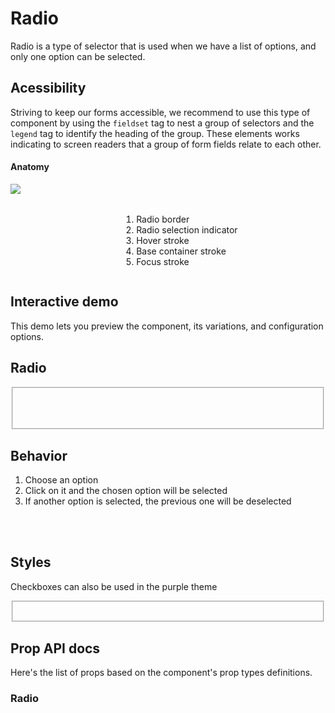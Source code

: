 


<Meta title="Components/Radio" />

<div class="docs-title">
  <div>
    <h1 class="docs-title__text">Radio</h1>
  </div>
</div>

<div class="docs-content">
    <p>Radio is a type of selector that is used when we have a list of options, and only one option can be selected.
    </p>

## Acessibility
  Striving to keep our forms accessible, we recommend to use this type of component by using the `fieldset` tag to nest a group of 
  selectors and the `legend` tag to identify the heading of the group.
  These elements works indicating to screen readers that a group of form fields relate to each other.

<h4>Anatomy</h4>
<div class="columns">
    <div class="column">
        <img src="docs/radio/radio-anatomy.png" />
    </div>
    <div class="column">
        <br />
        <br />
        <ol>
         <li>Radio border</li>
         <li>Radio selection indicator</li>
         <li>Hover stroke</li>
         <li>Base container stroke</li>
         <li>Focus stroke</li>
        </ol>
    </div>
</div>

## Interactive demo
  This demo lets you preview the component, its variations, and configuration options.
  <RadioPlayground />


## Radio


<Preview>
  <Story name="Radio">
    <Fragment>
      <fieldset>
        <Radio id="radio-1" label="Idle" name="radio" value="" />
        <br />
        <Radio id="radio-2" label="Idle" name="radio" value="" />
        <br />
        <Radio id="radio-3" label="Disabled" name="radio" disabled value="" />
        <br />
        <Radio id="radio-4" label="Disabled" name="radio-disabled" checked disabled value="" />
      </fieldset>
    </Fragment>
  </Story>
</Preview>

## Behavior
1. Choose an option
2. Click on it and the chosen option will be selected
3. If another option is selected, the previous one will be deselected
<br />
<br />

## Styles
Checkboxes can also be used in the purple theme
<Preview>
  <Story name="Styles">
  <Fragment>
    <fieldset>
      <Radio className="lab-radio--purple" id="radio-5" label="Idle" name="radio2" value="" />
      <br />
      <Radio className="lab-radio--purple" id="radio-6" label="Idle" name="radio2" value="" />
    </fieldset>
  </Fragment>
  </Story>
</Preview>

## Prop API docs

  Here's the list of props based on the component's prop types definitions.
  ### Radio
  <Props of={Radio} />

</div>
